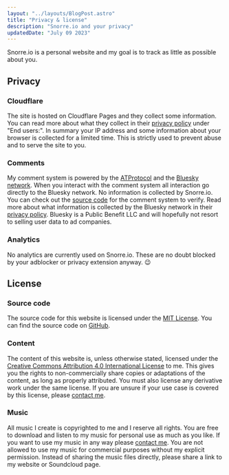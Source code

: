 ```yaml
---
layout: "../layouts/BlogPost.astro"
title: "Privacy & license"
description: "Snorre.io and your privacy"
updatedDate: "July 09 2023"
---
```


Snorre.io is a personal website and my goal is to track as little as possible about you.

## Privacy

### Cloudflare

The site is hosted on Cloudflare Pages and they collect some information.
You can read more about what they collect in their [privacy policy](https://www.cloudflare.com/privacypolicy/) under "End users:".
In summary your IP address and some information about your browser is collected for a limited time.
This is strictly used to prevent abuse and to serve the site to you.

### Comments

My comment system is powered by the [ATProtocol](https://atproto.com/) and the [Bluesky network](https://blueskyweb.xyz).
When you interact with the comment system all interaction go directly to the Bluesky network.
No information is collected by Snorre.io.
You can check out the [source code](https://github.com/snorremd/snorreio/blob/main/src/components/comments) for the comment system to verify.
Read more about what information is collected by the Bluesky network in their [privacy policy](https://blueskyweb.xyz/support/privacy-policy).
Bluesky is a Public Benefit LLC and will hopefully not resort to selling user data to ad companies.

### Analytics

No analytics are currently used on Snorre.io.
These are no doubt blocked by your adblocker or privacy extension anyway. 😉


## License

### Source code

The source code for this website is licensed under the [MIT License](https://opensource.org/licenses/MIT).
You can find the source code on [GitHub](https://github.com/snorremd/snorreio).

### Content

The content of this website is, unless otherwise stated, licensed under the [Creative Commons Attribution 4.0 International License](https://creativecommons.org/licenses/by/4.0/) to me.
This gives you the rights to non-commercially share copies or adaptations of the content, as long as properly attributed.
You must also license any derivative work under the same license.
If you are unsure if your use case is covered by this license, please [contact me](/about).

### Music

All music I create is copyrighted to me and I reserve all rights.
You are free to download and listen to my music for personal use as much as you like.
If you want to use my music in any way please [contact me](/contact).
You are not allowed to use my music for commercial purposes without my explicit permission.
Instead of sharing the music files directly, please share a link to my website or Soundcloud page.